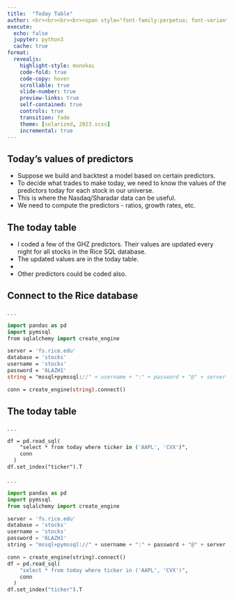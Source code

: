 ```yaml
---
title:  "Today Table"
author: <br><br><br><br><span style="font-family:perpetua; font-variant:small-caps; color:#606060;">Kerry Back</span><br><br><img src="RiceBusiness-transparent-logo-sm.png"  height=80>
execute:
  echo: false
  jupyter: python3
  cache: true
format: 
  revealjs:
    highlight-style: monokai
    code-fold: true
    code-copy: hover
    scrollable: true
    slide-number: true
    preview-links: true
    self-contained: true
    controls: true
    transition: fade
    theme: [solarized, 2023.scss]
    incremental: true
---
```


## Today's values of predictors

- Suppose we build and backtest a model based on certain predictors.  
- To decide what trades to make today, we need to know the values of the predictors today for each stock in our universe.
- This is where the Nasdaq/Sharadar data can be useful.
- We need to compute the predictors - ratios, growth rates, etc.

## The today table

- I coded a few of the GHZ predictors.  Their values are updated every night for all stocks in the Rice SQL database.
- The updated values are in the today table.
- 
- Other predictors could be coded also.

## Connect to the Rice database

. . .

```.p
import pandas as pd
import pymssql
from sqlalchemy import create_engine

server = 'fs.rice.edu'
database = 'stocks'
username = 'stocks'
password = '6LAZH1'
string = "mssql+pymssql://" + username + ":" + password + "@" + server + "/" + database 

conn = create_engine(string).connect()
```

## The today table

. . .

```.p
df = pd.read_sql(
    "select * from today where ticker in ('AAPL', 'CVX')", 
    conn
  )
df.set_index("ticker").T
```

. . .

```python
import pandas as pd
import pymssql
from sqlalchemy import create_engine

server = 'fs.rice.edu'
database = 'stocks'
username = 'stocks'
password = '6LAZH1'
string = "mssql+pymssql://" + username + ":" + password + "@" + server + "/" + database 

conn = create_engine(string).connect()
df = pd.read_sql(
    "select * from today where ticker in ('AAPL', 'CVX')", 
    conn
  )
df.set_index("ticker").T

```

